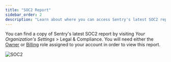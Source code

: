 ```yaml
---
title: "SOC2 Report"
sidebar_order: 2
description: "Learn about where you can access Sentry's latest SOC2 report."
---
```


You can find a copy of Sentry's latest SOC2 report by visiting _Your Organization's Settings_ > Legal & Compliance. You will need either the [Owner](/product/accounts/membership/#owner) or [Billing](/product/accounts/membership/#billing) role assigned to your account in order to view this report.

![SOC2](./soc2.png)
